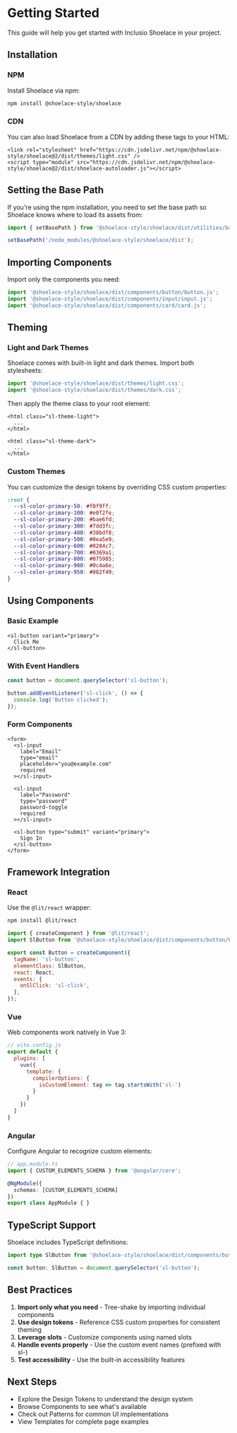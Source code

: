 
<Meta title="Documentation/02-Getting Started" />

# Getting Started

This guide will help you get started with Inclusio Shoelace in your project.

## Installation

### NPM

Install Shoelace via npm:

```bash
npm install @shoelace-style/shoelace
```

### CDN

You can also load Shoelace from a CDN by adding these tags to your HTML:

```
<link rel="stylesheet" href="https://cdn.jsdelivr.net/npm/@shoelace-style/shoelace@2/dist/themes/light.css" />
<script type="module" src="https://cdn.jsdelivr.net/npm/@shoelace-style/shoelace@2/dist/shoelace-autoloader.js"></script>
```

## Setting the Base Path

If you're using the npm installation, you need to set the base path so Shoelace knows where to load its assets from:

```javascript
import { setBasePath } from '@shoelace-style/shoelace/dist/utilities/base-path.js';

setBasePath('/node_modules/@shoelace-style/shoelace/dist');
```

## Importing Components

Import only the components you need:

```javascript
import '@shoelace-style/shoelace/dist/components/button/button.js';
import '@shoelace-style/shoelace/dist/components/input/input.js';
import '@shoelace-style/shoelace/dist/components/card/card.js';
```

## Theming

### Light and Dark Themes

Shoelace comes with built-in light and dark themes. Import both stylesheets:

```javascript
import '@shoelace-style/shoelace/dist/themes/light.css';
import '@shoelace-style/shoelace/dist/themes/dark.css';
```

Then apply the theme class to your root element:

```
<html class="sl-theme-light">
  ...
</html>

<html class="sl-theme-dark">
  ...
</html>
```

### Custom Themes

You can customize the design tokens by overriding CSS custom properties:

```css
:root {
  --sl-color-primary-50: #f0f9ff;
  --sl-color-primary-100: #e0f2fe;
  --sl-color-primary-200: #bae6fd;
  --sl-color-primary-300: #7dd3fc;
  --sl-color-primary-400: #38bdf8;
  --sl-color-primary-500: #0ea5e9;
  --sl-color-primary-600: #0284c7;
  --sl-color-primary-700: #0369a1;
  --sl-color-primary-800: #075985;
  --sl-color-primary-900: #0c4a6e;
  --sl-color-primary-950: #082f49;
}
```

## Using Components

### Basic Example

```
<sl-button variant="primary">
  Click Me
</sl-button>
```

### With Event Handlers

```javascript
const button = document.querySelector('sl-button');

button.addEventListener('sl-click', () => {
  console.log('Button clicked');
});
```

### Form Components

```
<form>
  <sl-input
    label="Email"
    type="email"
    placeholder="you@example.com"
    required
  ></sl-input>

  <sl-input
    label="Password"
    type="password"
    password-toggle
    required
  ></sl-input>

  <sl-button type="submit" variant="primary">
    Sign In
  </sl-button>
</form>
```

## Framework Integration

### React

Use the `@lit/react` wrapper:

```bash
npm install @lit/react
```

```javascript
import { createComponent } from '@lit/react';
import SlButton from '@shoelace-style/shoelace/dist/components/button/button.js';

export const Button = createComponent({
  tagName: 'sl-button',
  elementClass: SlButton,
  react: React,
  events: {
    onSlClick: 'sl-click',
  },
});
```

### Vue

Web components work natively in Vue 3:

```javascript
// vite.config.js
export default {
  plugins: [
    vue({
      template: {
        compilerOptions: {
          isCustomElement: tag => tag.startsWith('sl-')
        }
      }
    })
  ]
}
```

### Angular

Configure Angular to recognize custom elements:

```typescript
// app.module.ts
import { CUSTOM_ELEMENTS_SCHEMA } from '@angular/core';

@NgModule({
  schemas: [CUSTOM_ELEMENTS_SCHEMA]
})
export class AppModule { }
```

## TypeScript Support

Shoelace includes TypeScript definitions:

```typescript
import type SlButton from '@shoelace-style/shoelace/dist/components/button/button.js';

const button: SlButton = document.querySelector('sl-button');
```

## Best Practices

1. **Import only what you need** - Tree-shake by importing individual components
2. **Use design tokens** - Reference CSS custom properties for consistent theming
3. **Leverage slots** - Customize components using named slots
4. **Handle events properly** - Use the custom event names (prefixed with sl-)
5. **Test accessibility** - Use the built-in accessibility features

## Next Steps

- Explore the Design Tokens to understand the design system
- Browse Components to see what's available
- Check out Patterns for common UI implementations
- View Templates for complete page examples
